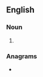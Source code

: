 ==English==

===Noun===
{{head|en|noun plural form}}

# {{plural of|sausage|lang=en}}

===Anagrams===
* {{l|en|assuages}}